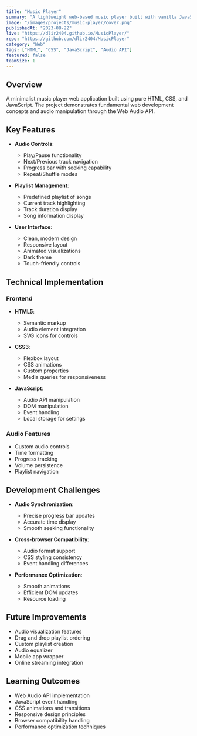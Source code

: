 ```yaml
---
title: "Music Player"
summary: "A lightweight web-based music player built with vanilla JavaScript, featuring basic audio controls, playlist management, and a responsive design"
image: "/images/projects/music-player/cover.png"
publishedAt: "2023-08-22"
live: "https://dlir2404.github.io/MusicPlayer/"
repo: "https://github.com/dlir2404/MusicPlayer"
category: "Web"
tags: ["HTML", "CSS", "JavaScript", "Audio API"]
featured: false
teamSize: 1
---
```


## Overview

A minimalist music player web application built using pure HTML, CSS, and JavaScript. The project demonstrates fundamental web development concepts and audio manipulation through the Web Audio API.

## Key Features

- **Audio Controls**:
  - Play/Pause functionality
  - Next/Previous track navigation
  - Progress bar with seeking capability
  - Repeat/Shuffle modes

- **Playlist Management**:
  - Predefined playlist of songs
  - Current track highlighting
  - Track duration display
  - Song information display

- **User Interface**:
  - Clean, modern design
  - Responsive layout
  - Animated visualizations
  - Dark theme
  - Touch-friendly controls

## Technical Implementation

### Frontend
- **HTML5**:
  - Semantic markup
  - Audio element integration
  - SVG icons for controls
  
- **CSS3**:
  - Flexbox layout
  - CSS animations
  - Custom properties
  - Media queries for responsiveness

- **JavaScript**:
  - Audio API manipulation
  - DOM manipulation
  - Event handling
  - Local storage for settings

### Audio Features
- Custom audio controls
- Time formatting
- Progress tracking
- Volume persistence
- Playlist navigation

## Development Challenges

- **Audio Synchronization**:
  - Precise progress bar updates
  - Accurate time display
  - Smooth seeking functionality

- **Cross-browser Compatibility**:
  - Audio format support
  - CSS styling consistency
  - Event handling differences

- **Performance Optimization**:
  - Smooth animations
  - Efficient DOM updates
  - Resource loading

## Future Improvements

- Audio visualization features
- Drag and drop playlist ordering
- Custom playlist creation
- Audio equalizer
- Mobile app wrapper
- Online streaming integration

## Learning Outcomes

- Web Audio API implementation
- JavaScript event handling
- CSS animations and transitions
- Responsive design principles
- Browser compatibility handling
- Performance optimization techniques
